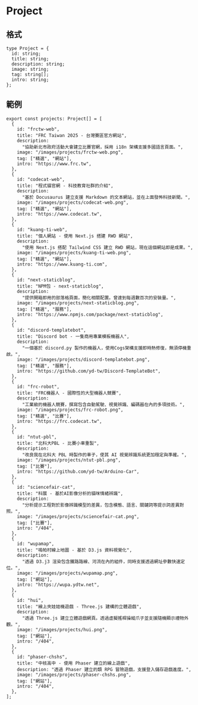 # Project

## 格式

```
type Project = {
  id: string;
  title: string;
  description: string;
  image: string;
  tag: string[];
  intro: string;
};
```

## 範例

```
export const projects: Project[] = [
  {
    id: "frctw-web",
    title: "FRC Taiwan 2025 - 台灣賽區官方網站",
    description:
      "協助新北市政府活動大會建立比賽官網，採用 i18n 架構支援多國語言頁面。",
    image: "/images/projects/frctw-web.png",
    tag: ["精選", "網站"],
    intro: "https://www.frc.tw",
  },
  {
    id: "codecat-web",
    title: "程式貓官網 - 科技教育社群的介紹",
    description:
      "基於 Docusaurus 建立支援 Markdown 的文本網站，並在上面發怖科技新聞。",
    image: "/images/projects/codecat-web.png",
    tag: ["精選", "網站"],
    intro: "https://www.codecat.tw",
  },
  {
    id: "kuang-ti-web",
    title: "個人網站 - 使用 Next.js 搭建 RWD 網站",
    description:
      "使用 Next.js 搭配 Tailwind CSS 建立 RWD 網站，現在這個網站即是成果。",
    image: "/images/projects/kuang-ti-web.png",
    tag: ["精選", "網站"],
    intro: "https://www.kuang-ti.com",
  },
  {
    id: "next-staticblog",
    title: "NPM包 - next-staticblog",
    description:
      "提供開箱即用的部落格頁面，簡化相關配置。曾達到每週數百次的安裝量。",
    image: "/images/projects/next-staticblog.png",
    tag: ["精選", "服務"],
    intro: "https://www.npmjs.com/package/next-staticblog",
  },
  {
    id: "discord-templatebot",
    title: "Discord bot - 一隻商用專業模板機器人",
    description:
      "一個基於 discord.py 製作的機器人，使用Cogs架構支援即時熱修復，無須停機重啟。",
    image: "/images/projects/discord-templatebot.png",
    tag: ["精選", "服務"],
    intro: "https://github.com/yd-tw/Discord-TemplateBot",
  },
  {
    id: "frc-robot",
    title: "FRC機器人 - 國際性的大型機器人競賽",
    description:
      "工業級的機器人競賽，撰寫包含自動駕駛、視覺辨識、編碼器在內的多項技術。",
    image: "/images/projects/frc-robot.png",
    tag: ["精選", "比賽"],
    intro: "https://frc.codecat.tw",
  },
  {
    id: "ntut-pbl",
    title: "北科大PBL - 比賽小車重製",
    description:
      "改良我在北科大 PBL 時製作的車子，使其 AI 視覺辨識系統更加穩定與準確。",
    image: "/images/projects/ntut-pbl.png",
    tag: ["比賽"],
    intro: "https://github.com/yd-tw/Arduino-Car",
  },
  {
    id: "sciencefair-cat",
    title: "科展 - 基於AI影像分析的貓咪情緒辨識",
    description:
      "分析提示工程對於影像辨識模型的差異，包含模態、語言、關鍵詞等提示詞差異對照。",
    image: "/images/projects/sciencefair-cat.png",
    tag: ["比賽"],
    intro: "/404",
  },
  {
    id: "wupamap",
    title: "嗚帕村線上地圖 - 基於 D3.js 資料視覺化",
    description:
      "透過 D3.j3 渲染包含鐵路路線、河流在內的組件，同時支援透過網址參數快速定位。",
    image: "/images/projects/wupamap.png",
    tag: ["網站"],
    intro: "https://wupa.ydtw.net",
  },
  {
    id: "hui",
    title: "線上夾娃娃機遊戲 - Three.js 建構的立體遊戲",
    description:
      "透過 Three.js 建立立體遊戲網頁。透過虛擬搖桿操縱爪子並支援隨機顯示禮物外觀。",
    image: "/images/projects/hui.png",
    tag: ["網站"],
    intro: "/404",
  },
  {
    id: "phaser-chshs",
    title: "中核高中 - 使用 Phaser 建立的線上遊戲",
    description: "透過 Phaser 建立的類 RPG 冒險遊戲，支援登入儲存遊戲進度。",
    image: "/images/projects/phaser-chshs.png",
    tag: ["網站"],
    intro: "/404",
  },
];
```
